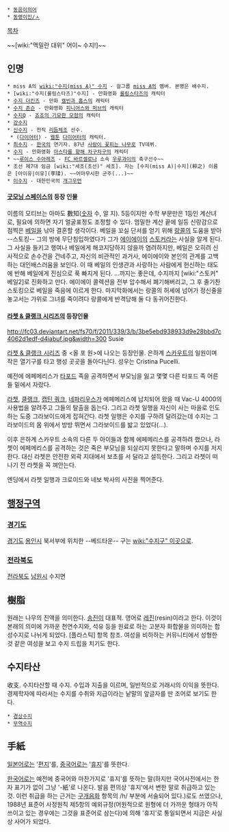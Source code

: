  * [[동음이의어]]
 * [[동명이인/ㅅ]]


[[목차]]

~~[wiki:"맥밀란 대위" 어이~ 수지!]~~

== 인명 ==
 * miss A의 [[wiki:"수지(miss A)" 수지]] - 걸그룹 [[miss A]]의 멤버. 본명은 배수지.
 * [wiki:"수지(롤링스타즈)"수지] - 만화영화 [[롤링스타즈]]의 캐릭터
 * [[수지 더킨즈]] - 만화 [[캘빈과 홉스]]의 캐릭터
 * [[수지 존슨]] - 만화영화 [[피니어스와 퍼브]]의 캐릭터
 * [[수지Q(죠죠의 기묘한 모험)|수지Q]] - [[죠죠의 기묘한 모험]]의 캐릭터
 * [[강수지]]
 * [[신수지]] - 전직 [[리듬체조]] 선수.
  * ([[다이어터]]) - [[웹툰]] [[다이어터]]의 캐릭터. 
 * [[최수지]] - [[한국]]의 연기자. 87년 [[사랑이 꽃피는 나무]]로 TV데뷔.
 * [[수지(아스타를 향해 차구차구)|수지]] - 만화영화 [[아스타를 향해 차구차구]]의 캐릭터
 * ~~[[루이스 수아레즈]] - [[FC 바르셀로나]] 소속 [[우루과이]]의 축구선수~~
 * 조선 제7대 임금 [wiki:"세조(조선)" 세조]. 자는 [수지(miss A)|수지](粹之) 이름은 [아이유|이유](李瑈). ~~어마무시한 군주(...)~~
 * [[이수지]] - 대한민국의 [[개그우먼]]
==== [[굿모닝 스페이스]]의 등장 인물 ====
이름의 모티브는 아마도 數知([[숫자]] 수, 알 지). 5등이지만 수학 부문만은 1등인 계산녀로, 필요에 의하면 자기 얼굴표정도 조정할 수 있다. 엄밀한 계산 끝에 일등 신랑감으로 점찍은 [[베일]]을 낚아 결혼할 생각이다.
베일을 꼬실 단서를 얻기 위해 [[랑콜]]의 도움을 받아 --스토킹-- 그의 방에 무단침입하였다가 그가 [[에이에이]]의 [[스토커]]라는 사실을 알게 된다. 그 사실을 들키고 행여나 베일에게 해코지당하지 않을까 염려하지만, 베일은 오히려 신사적으로 손수건을 건네주고, 자신의 비관적인 과거사, 에이에이와 본인의 관계를 고백하는 대인배스러움을 보인다. 이 때 베일의 인생관과 사랑하는 사람에게 헌신하는 태도에 반해 베일에게 진심으로 푹 빠지게 된다. …까지는 좋은데, 수지까지 [wiki:"스토커" 베일2]로 진화하고 만다.
에이에이 콜렉션을 전부 압수해서 폐기해버리고, 그 후 줄기찬 스토킹으로 베일을 죽음에 이르게 한다. 마지막화에서는 랑콜의 허세에 넘어가 정신줄을 놓고서는 가위로 그녀를 죽이려다 랑콜에게 반격당해 둘 다 동귀어진한다.

==== [[라쳇 & 클랭크 시리즈]]의 등장인물 ====
http://fc03.deviantart.net/fs70/f/2011/339/3/b/3be5ebd938933d9e28bbd7c4062d1edf-d4iabuf.jpg&width=300
Susie

[[라쳇 & 클랭크 시리즈]] 중 <올 포 원>에 나오는 등장인물. 은하계 [[스카우트]]의 일원이며 작은 열기구를 타고 행성 곳곳을 돌아다닌다. 성우는 Cristina Pucelli.

예전에 에페메리스가 [[타포드]] 족을 공격하면서 부모님을 잃고 몇몇 다른 타포드 족 어른들 밑에서 자랐다.

[[라쳇]], [[클랭크]], [[캡틴 쿼크]], [[네파리우스]]가 에페메리스에 납치되어 왔을 때 Vac-U 4000의 사용법을 알려주고 그들의 탈출을 돕는다. 그리고 라쳇 일행을 자신이 사는 마을로 인도하는 도중 그라보이드에게 잡혀간다. 라쳇 일행은 수지를 구하려 달려갔는데 수지는 그라보이드의 몸 위에서 방방 뛰면서 그라보이드를 밟고 있었다(…).

이후 은하계 스카우트 소속의 다른 두 아이들과 함께 에페메리스를 공격하려 했으나, 라쳇이 에페메리스를 공격하는 것은 죽은 부모님을 되살리지 못한다고 말하며 수지를 저지한다. 대신 라쳇은 안전한 외곽 지대에서 보초를 서 달라고 설득한다. 그리고 라쳇이 떠나기 전 라쳇을 꼭 껴안는다.

엔딩에서 라쳇 일행과 크로이드와 네보 박사의 사진을 찍어준다.

== [[행정구역]] ==
=== [[경기도]] ===
[[경기도]] [[용인시]] 북서부에 위치한 --베드타운-- 구는 [[wiki:"수지구" 이곳]]으로.

=== [[전라북도]] ===
[[전라북도]] [[남원시]] 수지면

== 樹脂 ==
원래는 나무의 진액을 의미한다. [[송진]]이 대표적. 영어로 [[레진]](resin)이라고 한다. 이것이 본래의 의미에 가까운 천연수지와, 석유 등을 원료로 하는 고분자 화합물을 의미하는 합성수지로 나뉘게 되었다. [플라스틱] 항목 참조. 여성을 비하하는 커뮤니티에서 성형한 것 같은 여성을 보고 수지 드립을 치기도 한다.

== 수지타산 ==
收支. 수지타산할 때 수지. 수입과 지출을 이르며, 일반적으로 거래시의 이익을 뜻한다.
경제학자에 따라서는 수지를 수취와 지급이라는 낱말의 앞글자를 딴 조어로 보기도 한다.

 * [[경상수지]]
 * [[무역수지]]

== 手紙 ==
[[일본어]]로는 '[[편지]]'를, [[중국어]]로는 '[[휴지]]'를 뜻한다.

[[한국어]]로는 예전에 중국어와 마찬가지로 '휴지'를 뜻하는 말(하지만 국어사전에서는 한자 표기가 없이 그냥 '-紙'로 나온다. 발음 편의상 '휴지'에서 변한 말로 취급하고 있는 것. 이런 취급을 하는 근거는 [[구개음화]] 항목의 /h/ 부분에 서술되어 있다.)로도 쓰였으나, 1988년 표준어 사정원칙 제5항의 예외규정(어원적으로 원형에 더 가까운 형태가 아직 쓰이고 있는 경우에는 그것을 표준어로 삼는다)에 의해 '휴지'로 통일되면서 지금은 사실상 사어가 되었다.
